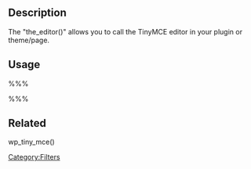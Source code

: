 ==Description==

The "the_editor()" allows you to call the TinyMCE editor in your plugin or theme/page.

==Usage==

%%%<?php the_editor($content, $id, $prev_id, $media_buttons, $tab_index); ?>%%%

==Related==

wp_tiny_mce()

{{Stub}}
[[Category:Filters]]